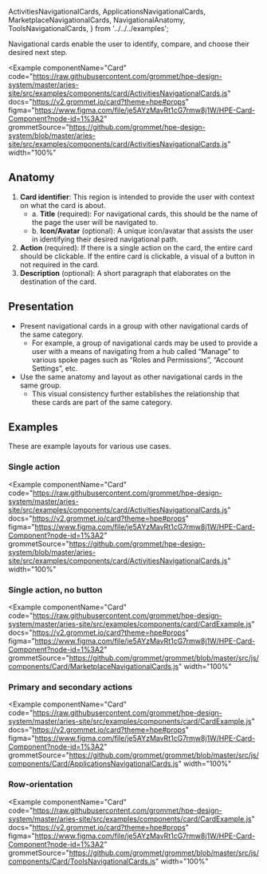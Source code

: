   ActivitiesNavigationalCards,
  ApplicationsNavigationalCards,
  MarketplaceNavigationalCards,
  NavigationalAnatomy,
  ToolsNavigationalCards,
} from '../../../examples';

Navigational cards enable the user to identify, compare, and choose their desired next step.

<Example
  componentName="Card"
  code="https://raw.githubusercontent.com/grommet/hpe-design-system/master/aries-site/src/examples/components/card/ActivitiesNavigationalCards.js"
  docs="https://v2.grommet.io/card?theme=hpe#props"
  figma="https://www.figma.com/file/je5AYzMavRt1cG7rmw8j1W/HPE-Card-Component?node-id=1%3A2"
  grommetSource="https://github.com/grommet/hpe-design-system/blob/master/aries-site/src/examples/components/card/ActivitiesNavigationalCards.js"
  width="100%"
>
  <ActivitiesNavigationalCards />
</Example>

## Anatomy

<Example plain>
  <NavigationalAnatomy />
</Example>

1. **Card identifier**: This region is intended to provide the user with context on what the card is about.
   - a. **Title** (required): For navigational cards, this should be the name of the page the user will be navigated to.
   - b. **Icon/Avatar** (optional): A unique icon/avatar that assists the user in identifying their desired navigational path.
1. **Action** (required): If there is a single action on the card, the entire card should be clickable. If the entire card is clickable, a visual of a button in not required in the card.
1. **Description** (optional): A short paragraph that elaborates on the destination of the card.

## Presentation

- Present navigational cards in a group with other navigational cards of the same category.
  - For example, a group of navigational cards may be used to provide a user with a means of navigating from a hub called “Manage” to various spoke pages such as “Roles and Permissions”, “Account Settings”, etc.
- Use the same anatomy and layout as other navigational cards in the same group.
  - This visual consistency further establishes the relationship that these cards are part of the same category.

## Examples

These are example layouts for various use cases.

### Single action

<Example
  componentName="Card"
  code="https://raw.githubusercontent.com/grommet/hpe-design-system/master/aries-site/src/examples/components/card/ActivitiesNavigationalCards.js"
  docs="https://v2.grommet.io/card?theme=hpe#props"
  figma="https://www.figma.com/file/je5AYzMavRt1cG7rmw8j1W/HPE-Card-Component?node-id=1%3A2"
  grommetSource="https://github.com/grommet/hpe-design-system/blob/master/aries-site/src/examples/components/card/ActivitiesNavigationalCards.js"
  width="100%"
>
  <ActivitiesNavigationalCards />
</Example>

### Single action, no button

<Example
  componentName="Card"
  code="https://raw.githubusercontent.com/grommet/hpe-design-system/master/aries-site/src/examples/components/card/CardExample.js"
  docs="https://v2.grommet.io/card?theme=hpe#props"
  figma="https://www.figma.com/file/je5AYzMavRt1cG7rmw8j1W/HPE-Card-Component?node-id=1%3A2"
  grommetSource="https://github.com/grommet/grommet/blob/master/src/js/components/Card/MarketplaceNavigationalCards.js"
  width="100%"
>
  <MarketplaceNavigationalCards />
</Example>

### Primary and secondary actions

<Example
  componentName="Card"
  code="https://raw.githubusercontent.com/grommet/hpe-design-system/master/aries-site/src/examples/components/card/CardExample.js"
  docs="https://v2.grommet.io/card?theme=hpe#props"
  figma="https://www.figma.com/file/je5AYzMavRt1cG7rmw8j1W/HPE-Card-Component?node-id=1%3A2"
  grommetSource="https://github.com/grommet/grommet/blob/master/src/js/components/Card/ApplicationsNavigationalCards.js"
  width="100%"
>
  <ApplicationsNavigationalCards />
</Example>

### Row-orientation

<Example
  componentName="Card"
  code="https://raw.githubusercontent.com/grommet/hpe-design-system/master/aries-site/src/examples/components/card/CardExample.js"
  docs="https://v2.grommet.io/card?theme=hpe#props"
  figma="https://www.figma.com/file/je5AYzMavRt1cG7rmw8j1W/HPE-Card-Component?node-id=1%3A2"
  grommetSource="https://github.com/grommet/grommet/blob/master/src/js/components/Card/ToolsNavigationalCards.js"
  width="100%"
>
  <ToolsNavigationalCards />
</Example>
